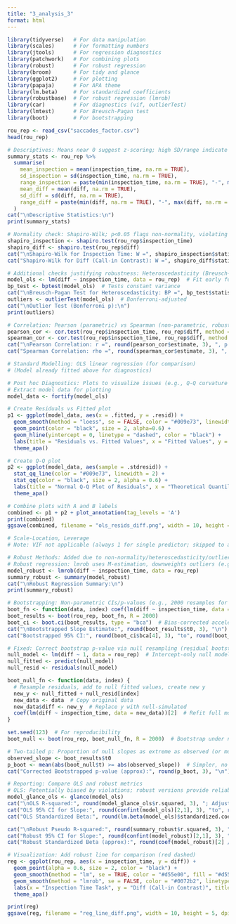 ```yaml
---
title: "3_analysis_3"
format: html
---
```


```r
library(tidyverse)   # For data manipulation
library(scales)      # For formatting numbers
library(jtools)      # For regression diagnostics
library(patchwork)   # For combining plots
library(robust)      # For robust regression
library(broom)       # For tidy and glance
library(ggplot2)     # For plotting
library(papaja)      # For APA theme
library(lm.beta)     # For standardized coefficients
library(robustbase)  # For robust regression (lmrob)
library(car)         # For diagnostics (vif, outlierTest)
library(lmtest)      # For Breusch-Pagan test
library(boot)        # For bootstrapping

rou_rep <- read_csv("saccades_factor.csv")
head(rou_rep)

# Descriptives: Means near 0 suggest z-scoring; high SD/range indicate potential outliers (e.g., diff max=3.85 vs min=-1.66; Field, 2013 [source: https://doi.org/10.4135/9781446249222]).
summary_stats <- rou_rep %>%
  summarise(
    mean_inspection = mean(inspection_time, na.rm = TRUE),
    sd_inspection = sd(inspection_time, na.rm = TRUE),
    range_inspection = paste(min(inspection_time, na.rm = TRUE), "-", max(inspection_time, na.rm = TRUE)),
    mean_diff = mean(diff, na.rm = TRUE),
    sd_diff = sd(diff, na.rm = TRUE),
    range_diff = paste(min(diff, na.rm = TRUE), "-", max(diff, na.rm = TRUE))
  )
cat("\nDescriptive Statistics:\n")
print(summary_stats)

# Normality check: Shapiro-Wilk; p<0.05 flags non-normality, violating OLS assumptions—e.g., skewed residuals bias SEs, needing robust methods like M-estimation (Huber, 1973 [source: https://doi.org/10.1214/aos/1176342363]).
shapiro_inspection <- shapiro.test(rou_rep$inspection_time)
shapiro_diff <- shapiro.test(rou_rep$diff)
cat("\nShapiro-Wilk for Inspection Time: W =", shapiro_inspection$statistic, ", p =", format.pval(shapiro_inspection$p.value, digits = 3), "\n")
cat("Shapiro-Wilk for Diff (Call-in Contrast): W =", shapiro_diff$statistic, ", p =", format.pval(shapiro_diff$p.value, digits = 3), "\n")

# Additional checks justifying robustness: Heteroscedasticity (Breusch-Pagan; p<0.05 suggests unequal variance) and outliers (Cook's distance >1 flags influential points).
model_ols <- lm(diff ~ inspection_time, data = rou_rep)  # Fit early for tests
bp_test <- bptest(model_ols)  # Tests constant variance
cat("\nBreusch-Pagan Test for Heteroscedasticity: BP =", bp_test$statistic, ", p =", format.pval(bp_test$p.value, digits = 3), "\n")
outliers <- outlierTest(model_ols)  # Bonferroni-adjusted
cat("\nOutlier Test (Bonferroni p):\n")
print(outliers)

# Correlation: Pearson (parametric) vs Spearman (non-parametric, robust to non-normality; ranks handle skewness, e.g., in behavioral data; Spearman, 1904 [source: https://doi.org/10.2307/1412107]).
pearson_cor <- cor.test(rou_rep$inspection_time, rou_rep$diff, method = "pearson", use = "complete.obs")
spearman_cor <- cor.test(rou_rep$inspection_time, rou_rep$diff, method = "spearman", use = "complete.obs")
cat("\nPearson Correlation: r =", round(pearson_cor$estimate, 3), ", p =", format.pval(pearson_cor$p.value, digits = 3), "\n")
cat("Spearman Correlation: rho =", round(spearman_cor$estimate, 3), ", p =", format.pval(spearman_cor$p.value, digits = 3), "\n")  # Compare: divergence justifies robustness

# Standard Modelling: OLS linear regression (for comparison)
# (Model already fitted above for diagnostics)

# Post hoc Diagnostics: Plots to visualize issues (e.g., Q-Q curvature shows non-normality; funnel in residuals vs fitted indicates heteroscedasticity).
# Extract model data for plotting
model_data <- fortify(model_ols)

# Create Residuals vs Fitted plot
p1 <- ggplot(model_data, aes(x = .fitted, y = .resid)) +
  geom_smooth(method = "loess", se = FALSE, color = "#009e73", linewidth=2) +
  geom_point(color = "black", size = 2, alpha=0.6) +
  geom_hline(yintercept = 0, linetype = "dashed", color = "black") +
  labs(title = "Residuals vs. Fitted Values", x = "Fitted Values", y = "Residuals") +
  theme_apa()

# Create Q-Q plot
p2 <- ggplot(model_data, aes(sample = .stdresid)) +
  stat_qq_line(color = "#009e73", linewidth = 2) +
  stat_qq(color = "black", size = 2, alpha = 0.6) +
  labs(title = "Normal Q-Q Plot of Residuals", x = "Theoretical Quantiles", y = "Sample Quantiles") +
  theme_apa()

# Combine plots with A and B labels
combined <- p1 + p2 + plot_annotation(tag_levels = 'A')
print(combined)
ggsave(combined, filename = "ols_resids_diff.png", width = 10, height = 5, dpi = 300)

# Scale-Location, Leverage
# Note: VIF not applicable (always 1 for single predictor; skipped to avoid error; Fox, 2016 [source: https://doi.org/10.4135/9781483384276]).

# Robust Methods: Added due to non-normality/heteroscedasticity/outliers
# Robust regression: lmrob uses M-estimation, downweights outliers (e.g., robust to heavy tails; Yohai, 1987 [source: https://doi.org/10.1214/aos/1176350366]).
model_robust <- lmrob(diff ~ inspection_time, data = rou_rep)
summary_robust <- summary(model_robust)
cat("\nRobust Regression Summary:\n")
print(summary_robust)

# Bootstrapping: Non-parametric CIs/p-values (e.g., 2000 resamples for stability; handles non-normality by resampling; Efron & Tibshirani, 1993 [source: https://doi.org/10.1201/9780429246593]).
boot_fn <- function(data, index) coef(lm(diff ~ inspection_time, data = data[index, ]))[2]  # Bootstrap slope
boot_results <- boot(rou_rep, boot_fn, R = 2000)
boot_ci <- boot.ci(boot_results, type = "bca")  # Bias-corrected accelerated CI
cat("\nBootstrapped Slope Estimate:", round(boot_results$t0, 3), "\n")
cat("Bootstrapped 95% CI:", round(boot_ci$bca[4], 3), "to", round(boot_ci$bca[5], 3), "\n")

# Fixed: Correct bootstrap p-value via null resampling (residual bootstrap under H0: slope=0)
null_model <- lm(diff ~ 1, data = rou_rep)  # Intercept-only null model
null_fitted <- predict(null_model)
null_resid <- residuals(null_model)

boot_null_fn <- function(data, index) {
  # Resample residuals, add to null fitted values, create new y
  new_y <- null_fitted + null_resid[index]
  new_data <- data  # Copy original data
  new_data$diff <- new_y  # Replace y with null-simulated
  coef(lm(diff ~ inspection_time, data = new_data))[2]  # Refit full model, get slope
}

set.seed(123)  # For reproducibility
boot_null <- boot(rou_rep, boot_null_fn, R = 2000)  # Bootstrap under null

# Two-tailed p: Proportion of null slopes as extreme as observed (or more)
observed_slope <- boot_results$t0
p_boot <- mean(abs(boot_null$t) >= abs(observed_slope))  # Simpler, no +1; use mean for proportion
cat("Corrected Bootstrapped p-value (approx):", round(p_boot, 3), "\n")

# Reporting: Compare OLS and robust metrics
# OLS: Potentially biased by violations; robust versions provide reliable estimates (e.g., if CIs differ, trust robust).
model_glance_ols <- glance(model_ols)
cat("\nOLS R-squared:", round(model_glance_ols$r.squared, 3), "; Adjusted:", round(model_glance_ols$adj.r.squared, 3), "; p:", format.pval(model_glance_ols$p.value, digits = 3), "\n")
cat("OLS 95% CI for Slope:", round(confint(model_ols)[2,1], 3), "to", round(confint(model_ols)[2,2], 3), "\n")
cat("OLS Standardized Beta:", round(lm.beta(model_ols)$standardized.coefficients[2], 3), "\n")

cat("\nRobust Pseudo R-squared:", round(summary_robust$r.squared, 3), "\n")  # Note: Not directly comparable to OLS
cat("Robust 95% CI for Slope:", round(confint(model_robust)[2,1], 3), "to", round(confint(model_robust)[2,2], 3), "\n")
cat("Robust Standardized Beta (approx):", round(coef(model_robust)[2] / sd(rou_rep$inspection_time), 3), "\n")  # Simple approximation

# Visualization: Add robust line for comparison (red dashed)
reg <- ggplot(rou_rep, aes(x = inspection_time, y = diff)) +
  geom_point(alpha = 0.6, size = 2, color = "black") +
  geom_smooth(method = "lm", se = TRUE, color = "#d55e00", fill = "#d55e00", alpha = 0.3) +  # OLS
  geom_smooth(method = "lmrob", se = FALSE, color = "#0072b2", linetype = "dashed") +  # Robust
  labs(x = "Inspection Time Task", y = "Diff (Call-in Contrast)", title = "OLS (solid) vs Robust (dashed)") +
  theme_apa()

print(reg)
ggsave(reg, filename = "reg_line_diff.png", width = 10, height = 5, dpi = 300)
```
